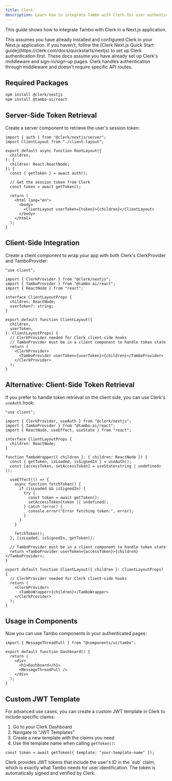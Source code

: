 ```yaml
---
title: Clerk
description: Learn how to integrate Tambo with Clerk for user authentication.
---
```


This guide shows how to integrate Tambo with Clerk in a Next.js application.

<Callout type="info" title="Prerequisites">
  This assumes you have already installed and configured Clerk in your Next.js
  application. If you haven't, follow the [Clerk Next.js Quick Start
  guide](https://clerk.com/docs/quickstarts/nextjs) to set up Clerk
  authentication first.
</Callout>

<Callout type="info" title="Required Setup">
  These docs assume you have already set up Clerk's middleware and
  sign-in/sign-up pages. Clerk handles authentication through middleware and
  doesn't require specific API routes.
</Callout>

## Required Packages

```bash
npm install @clerk/nextjs
npm install @tambo-ai/react
```

## Server-Side Token Retrieval

Create a server component to retrieve the user's session token:

```tsx title="app/layout.tsx"
import { auth } from "@clerk/nextjs/server";
import ClientLayout from "./client-layout";

export default async function RootLayout({
  children,
}: {
  children: React.ReactNode;
}) {
  const { getToken } = await auth();

  // Get the session token from Clerk
  const token = await getToken();

  return (
    <html lang="en">
      <body>
        <ClientLayout userToken={token}>{children}</ClientLayout>
      </body>
    </html>
  );
}
```

## Client-Side Integration

Create a client component to wrap your app with both Clerk's ClerkProvider and TamboProvider:

```tsx title="app/client-layout.tsx"
"use client";

import { ClerkProvider } from "@clerk/nextjs";
import { TamboProvider } from "@tambo-ai/react";
import { ReactNode } from "react";

interface ClientLayoutProps {
  children: ReactNode;
  userToken?: string;
}

export default function ClientLayout({
  children,
  userToken,
}: ClientLayoutProps) {
  // ClerkProvider needed for Clerk client-side hooks
  // TamboProvider must be in a client component to handle token state
  return (
    <ClerkProvider>
      <TamboProvider userToken={userToken}>{children}</TamboProvider>
    </ClerkProvider>
  );
}
```

## Alternative: Client-Side Token Retrieval

If you prefer to handle token retrieval on the client side, you can use Clerk's `useAuth` hook:

```tsx title="app/client-layout-alternative.tsx"
"use client";

import { ClerkProvider, useAuth } from "@clerk/nextjs";
import { TamboProvider } from "@tambo-ai/react";
import { ReactNode, useEffect, useState } from "react";

interface ClientLayoutProps {
  children: ReactNode;
}

function TamboWrapper({ children }: { children: ReactNode }) {
  const { getToken, isLoaded, isSignedIn } = useAuth();
  const [accessToken, setAccessToken] = useState<string | undefined>();

  useEffect(() => {
    async function fetchToken() {
      if (isLoaded && isSignedIn) {
        try {
          const token = await getToken();
          setAccessToken(token || undefined);
        } catch (error) {
          console.error("Error fetching token:", error);
        }
      }
    }

    fetchToken();
  }, [isLoaded, isSignedIn, getToken]);

  // TamboProvider must be in a client component to handle token state
  return <TamboProvider userToken={accessToken}>{children}</TamboProvider>;
}

export default function ClientLayout({ children }: ClientLayoutProps) {
  // ClerkProvider needed for Clerk client-side hooks
  return (
    <ClerkProvider>
      <TamboWrapper>{children}</TamboWrapper>
    </ClerkProvider>
  );
}
```

## Usage in Components

Now you can use Tambo components in your authenticated pages:

```tsx title="app/dashboard/page.tsx"
import { MessageThreadFull } from "@components/ui/tambo";

export default function Dashboard() {
  return (
    <div>
      <h1>Dashboard</h1>
      <MessageThreadFull />
    </div>
  );
}
```

## Custom JWT Template

For advanced use cases, you can create a custom JWT template in Clerk to include specific claims:

1. Go to your Clerk Dashboard
2. Navigate to "JWT Templates"
3. Create a new template with the claims you need
4. Use the template name when calling `getToken()`:

```tsx
const token = await getToken({ template: "your-template-name" });
```

<Callout type="info" title="Token Format">
  Clerk provides JWT tokens that include the user's ID in the `sub` claim, which
  is exactly what Tambo needs for user identification. The token is
  automatically signed and verified by Clerk.
</Callout>
